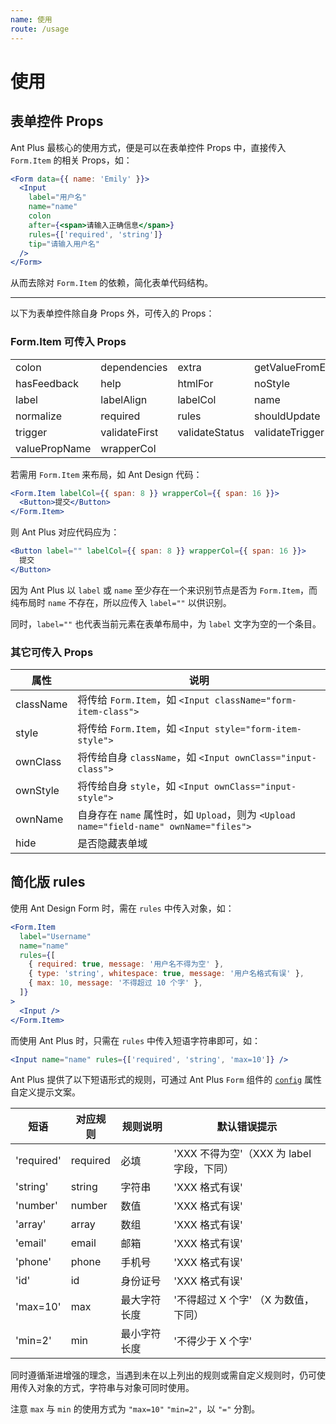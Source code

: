 ```yaml
---
name: 使用
route: /usage
---
```


# 使用

## 表单控件 Props

Ant Plus 最核心的使用方式，便是可以在表单控件 Props 中，直接传入 `Form.Item` 的相关 Props，如：

```jsx harmony
<Form data={{ name: 'Emily' }}>
  <Input
    label="用户名"
    name="name"
    colon
    after={<span>请输入正确信息</span>}
    rules={['required', 'string']}
    tip="请输入用户名"
  />
</Form>
```

从而去除对 `Form.Item` 的依赖，简化表单代码结构。

---

以下为表单控件除自身 Props 外，可传入的 Props：

### Form.Item 可传入 Props

|               |               |                |                   |
| ------------- | ------------- | -------------- | ----------------- |
| colon         | dependencies  | extra          | getValueFromEvent |
| hasFeedback   | help          | htmlFor        | noStyle           |
| label         | labelAlign    | labelCol       | name              |
| normalize     | required      | rules          | shouldUpdate      |
| trigger       | validateFirst | validateStatus | validateTrigger   |
| valuePropName | wrapperCol    |                |                   |

若需用 `Form.Item` 来布局，如 Ant Design 代码：

```jsx
<Form.Item labelCol={{ span: 8 }} wrapperCol={{ span: 16 }}>
  <Button>提交</Button>
</Form.Item>
```

则 Ant Plus 对应代码应为：

```jsx
<Button label="" labelCol={{ span: 8 }} wrapperCol={{ span: 16 }}>
  提交
</Button>
```

因为 Ant Plus 以 `label` 或 `name` 至少存在一个来识别节点是否为 `Form.Item`，而纯布局时 `name` 不存在，所以应传入 `label=""` 以供识别。

同时，`label=""` 也代表当前元素在表单布局中，为 `label` 文字为空的一个条目。

### 其它可传入 Props

| 属性      | 说明                                                                                   |
| --------- | -------------------------------------------------------------------------------------- |
| className | 将传给 `Form.Item`，如 `<Input className="form-item-class">`                           |
| style     | 将传给 `Form.Item`，如 `<Input style="form-item-style">`                               |  |
| ownClass  | 将传给自身 `className`，如 `<Input ownClass="input-class">`                            |
| ownStyle  | 将传给自身 `style`，如 `<Input ownClass="input-style">`                                |
| ownName   | 自身存在 `name` 属性时，如 `Upload`，则为 `<Upload name="field-name" ownName="files">` |
| hide      | 是否隐藏表单域                                                                         |

## 简化版 rules

使用 Ant Design Form 时，需在 `rules` 中传入对象，如：

```jsx harmony
<Form.Item
  label="Username"
  name="name"
  rules={[
    { required: true, message: '用户名不得为空' },
    { type: 'string', whitespace: true, message: '用户名格式有误' },
    { max: 10, message: '不得超过 10 个字' },
  ]}
>
  <Input />
</Form.Item>
```

而使用 Ant Plus 时，只需在 `rules` 中传入短语字符串即可，如：

```jsx harmony
<Input name="name" rules={['required', 'string', 'max=10']} />
```

Ant Plus 提供了以下短语形式的规则，可通过 Ant Plus `Form` 组件的 [`config`](/form#config) 属性自定义提示文案。

| 短语       | 对应规则 | 规则说明     | 默认错误提示                              |
| ---------- | -------- | ------------ | ----------------------------------------- |
| 'required' | required | 必填         | 'XXX 不得为空'（XXX 为 label 字段，下同） |
| 'string'   | string   | 字符串       | 'XXX 格式有误'                            |
| 'number'   | number   | 数值         | 'XXX 格式有误'                            |
| 'array'    | array    | 数组         | 'XXX 格式有误'                            |
| 'email'    | email    | 邮箱         | 'XXX 格式有误'                            |
| 'phone'    | phone    | 手机号       | 'XXX 格式有误'                            |
| 'id'       | id       | 身份证号     | 'XXX 格式有误'                            |
| 'max=10'   | max      | 最大字符长度 | '不得超过 X 个字' （X 为数值，下同）      |
| 'min=2'    | min      | 最小字符长度 | '不得少于 X 个字'                         |

同时遵循渐进增强的理念，当遇到未在以上列出的规则或需自定义规则时，仍可使用传入对象的方式，字符串与对象可同时使用。

注意 `max` 与 `min` 的使用方式为 `"max=10"` `"min=2"`，以 `"="` 分割。
